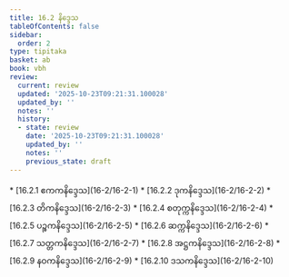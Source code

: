 ```yaml
---
title: 16.2 နိဒ္ဒေသ
tableOfContents: false
sidebar:
  order: 2
type: tipitaka
basket: ab
book: vbh
review:
  current: review
  updated: '2025-10-23T09:21:31.100028'
  updated_by: ''
  notes: ''
  history:
  - state: review
    date: '2025-10-23T09:21:31.100028'
    updated_by: ''
    notes: ''
    previous_state: draft
---
```



<ReviewStatus review={frontmatter.review} showDetails={true} />

<HypothesisAnnotation frontmatter={frontmatter} />

<DynamicBreadcrumb />



<TableOfContents book="vbh" section="16.2">
* [16.2.1 ဧကကနိဒ္ဒေသ](16-2/16-2-1)
* [16.2.2 ဒုကနိဒ္ဒေသ](16-2/16-2-2)
* [16.2.3 တိကနိဒ္ဒေသ](16-2/16-2-3)
* [16.2.4 စတုက္ကနိဒ္ဒေသ](16-2/16-2-4)
* [16.2.5 ပဉ္စကနိဒ္ဒေသ](16-2/16-2-5)
* [16.2.6 ဆက္ကနိဒ္ဒေသ](16-2/16-2-6)
* [16.2.7 သတ္တကနိဒ္ဒေသ](16-2/16-2-7)
* [16.2.8 အဋ္ဌကနိဒ္ဒေသ](16-2/16-2-8)
* [16.2.9 နဝကနိဒ္ဒေသ](16-2/16-2-9)
* [16.2.10 ဒသကနိဒ္ဒေသ](16-2/16-2-10)
</TableOfContents>